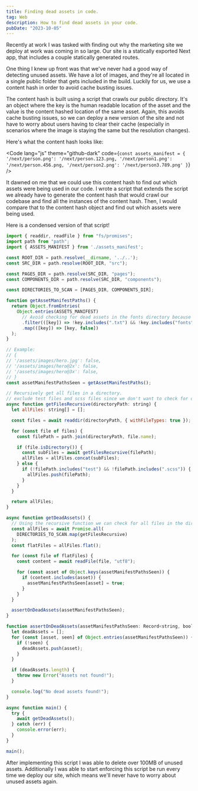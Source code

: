 ```yaml
---
title: Finding dead assets in code.
tag: Web
description: How to find dead assets in your code.
pubDate: "2023-10-05"
---
```



Recently at work I was tasked with finding out why the marketing site we deploy at work was coming in so large. Our site is a statically exported Next app, that includes a couple statically generated routes.

One thing I knew up front was that we've never had a good way of detecting unused assets. We have a lot of images, and they're all located in a single public folder that gets included in the build. Luckily for us, we use a content hash in order to avoid cache busting issues.

The content hash is built using a script that crawls our public directory. It's an object where the key is the human readable location of the asset and the value is the content hashed location of the same asset. Again, this avoids cache busting issues, so we can deploy a new version of the site and not have to worry about users having to clear their cache (especially in scenarios where the image is staying the same but the resolution changes).

Here's what the content hash looks like:

<Code
  lang="js"
  theme="github-dark"
  code={`const assets_manifest = {
  '/next/person.png': '/next/person.123.png,
  '/next/person1.png': '/next/person.456.png,
  '/next/person2.png': '/next/person3.789.png'
  }`}
/>

It dawned on me that we could use this content hash to find out which assets were being used in our code. I wrote a script that extends the script we already have to generate the content hash that would crawl our codebase and find all the instances of the content hash. Then, I would compare that to the content hash object and find out which assets were being used.

Here is a condensed version of that script!

```js
import { readdir, readFile } from "fs/promises";
import path from "path";
import { ASSETS_MANIFEST } from './assets_manifest';

const ROOT_DIR = path.resolve(__dirname, '../..');
const SRC_DIR = path.resolve(ROOT_DIR, "src");

const PAGES_DIR = path.resolve(SRC_DIR, "pages");
const COMPONENTS_DIR = path.resolve(SRC_DIR, "components");

const DIRECTORIES_TO_SCAN = [PAGES_DIR, COMPONENTS_DIR];

function getAssetManifestPaths() {
  return Object.fromEntries(
    Object.entries(ASSETS_MANIFEST)
      // Avoid checking for dead assets in the fonts directory because they're used in the CSS
      .filter(([key]) => !key.includes(".txt") && !key.includes("fonts"))
      .map(([key]) => [key, false])
  );
}

// Example:
// {
// '/assets/images/hero.jpg': false,
// '/assets/images/hero@2x': false,
// '/assets/images/hero@3x': false,
// }
const assetManifestPathsSeen = getAssetManifestPaths();

// Recursively get all files in a directory.
// exclude test files and scss files since we don't want to check for dead assets in those.
async function getFilesRecursive(directoryPath: string) {
  let allFiles: string[] = [];

  const files = await readdir(directoryPath, { withFileTypes: true });

  for (const file of files) {
    const filePath = path.join(directoryPath, file.name);

    if (file.isDirectory()) {
      const subFiles = await getFilesRecursive(filePath);
      allFiles = allFiles.concat(subFiles);
    } else {
      if (!filePath.includes("test") && !filePath.includes(".scss")) {
        allFiles.push(filePath);
      }
    }
  }

  return allFiles;
}

async function getDeadAssets() {
  // Using the recursive function we can check for all files in the directories we want to scan.
  const allFiles = await Promise.all(
    DIRECTORIES_TO_SCAN.map(getFilesRecursive)
  );
  const flatFiles = allFiles.flat();

  for (const file of flatFiles) {
    const content = await readFile(file, "utf8");

    for (const asset of Object.keys(assetManifestPathsSeen)) {
      if (content.includes(asset)) {
        assetManifestPathsSeen[asset] = true;
      }
    }
  }

  assertOnDeadAssets(assetManifestPathsSeen);
}

function assertOnDeadAssets(assetManifestPathsSeen: Record<string, boolean>) {
  let deadAssets = [];
  for (const [asset, seen] of Object.entries(assetManifestPathsSeen)) {
    if (!seen) {
      deadAssets.push(asset);
    }
  }

  if (deadAssets.length) {
    throw new Error("Assets not found!");
  }

  console.log("No dead assets found!");
}

async function main() {
  try {
    await getDeadAssets();
  } catch (err) {
    console.error(err);
  }
}

main();

```

After implementing this script I was able to delete over 100MB of unused assets. Additionally I was able to start enforcing this script be run every time we deploy our site, which means we'll never have to worry about unused assets again.
